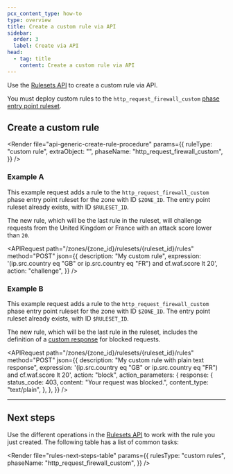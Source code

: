 ```yaml
---
pcx_content_type: how-to
type: overview
title: Create a custom rule via API
sidebar:
  order: 3
  label: Create via API
head:
  - tag: title
    content: Create a custom rule via API
---
```



Use the [Rulesets API](/ruleset-engine/rulesets-api/) to create a custom rule via API.

You must deploy custom rules to the `http_request_firewall_custom` [phase entry point ruleset](/ruleset-engine/about/rulesets/#entry-point-ruleset).

## Create a custom rule

<Render
	file="api-generic-create-rule-procedure"
	params={{
		ruleType: "custom rule",
		extraObject: "",
		phaseName: "http_request_firewall_custom",
	}}
/>

### Example A

This example request adds a rule to the `http_request_firewall_custom` phase entry point ruleset for the zone with ID `$ZONE_ID`. The entry point ruleset already exists, with ID `$RULESET_ID`.

The new rule, which will be the last rule in the ruleset, will challenge requests from the United Kingdom or France with an <GlossaryTooltip term="attack score">attack score</GlossaryTooltip> lower than `20`.

<APIRequest
	path="/zones/{zone_id}/rulesets/{ruleset_id}/rules"
	method="POST"
	json={{
		description: "My custom rule",
		expression:
			'(ip.src.country eq "GB" or ip.src.country eq "FR") and cf.waf.score lt 20',
		action: "challenge",
	}}
/>

<Render file="api-create-ruleset-with-rule" />

### Example B

This example request adds a rule to the `http_request_firewall_custom` phase entry point ruleset for the zone with ID `$ZONE_ID`. The entry point ruleset already exists, with ID `$RULESET_ID`.

The new rule, which will be the last rule in the ruleset, includes the definition of a [custom response](/waf/custom-rules/create-dashboard/#configure-a-custom-response-for-blocked-requests) for blocked requests.

<APIRequest
	path="/zones/{zone_id}/rulesets/{ruleset_id}/rules"
	method="POST"
	json={{
		description: "My custom rule with plain text response",
		expression:
			'(ip.src.country eq "GB" or ip.src.country eq "FR") and cf.waf.score lt 20',
		action: "block",
		action_parameters: {
			response: {
				status_code: 403,
				content: "Your request was blocked.",
				content_type: "text/plain",
			},
		},
	}}
/>

<Render file="api-create-ruleset-with-rule" />

---

## Next steps

Use the different operations in the [Rulesets API](/ruleset-engine/rulesets-api/) to work with the rule you just created. The following table has a list of common tasks:

<Render
	file="rules-next-steps-table"
	params={{
		rulesType: "custom rules",
		phaseName: "http_request_firewall_custom",
	}}
/>
